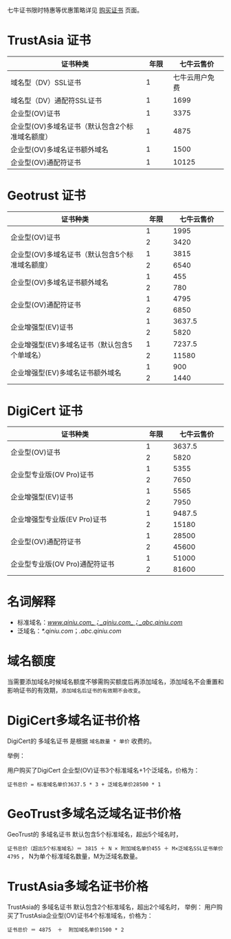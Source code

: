 七牛证书限时特惠等优惠策略详见 [购买证书](https://portal.qiniu.com/certificate/apply) 页面。

# TrustAsia 证书
<table>
 <thead>  
  <tr>    
   <th width=50%>证书种类</th>    
   <th width=10%>年限</th>    
   <th width=20%>七牛云售价</th>  
  </tr>
 </thead>
  <tbody>  
   <tr> 	  
    <td>域名型（DV）SSL证书</td>  	
    <td>1</td>  	
    <td>七牛云用户免费</td>  
   </tr>  
   <tr> 	  
    <td>域名型（DV）通配符SSL证书</td>  	
    <td>1</td>  	
    <td>1699</td>  
   </tr>	
   <tr>		
    <td> 企业型(OV)证书 </td>	
    <td> 1 </td>
    <td> 3375 </td>
   </tr>
   <tr>
    <td> 企业型(OV)多域名证书（默认包含2个标准域名额度） </td>
    <td> 1 </td>
    <td> 4875 </td>
   </tr>
   <tr>
    <td> 企业型(OV)多域名证书额外域名 </td>
    <td> 1 </td>
    <td> 1500 </td>
   </tr>
   <tr>
    <td> 企业型(OV)通配符证书 </td>
    <td> 1 </td>
    <td> 10125 </td>
   </tr>
  </tbody>
 </table>

# Geotrust 证书
<table><thead>  <tr>    <th width=50%>证书种类</th>    <th width=10%>年限</th>    <th width=20%>七牛云售价</th>  </tr></thead><tbody>  <tr>    <td rowspan=3>企业型(OV)证书</td>  </tr>  <tr>  	<td>1</td>  	<td>1995</td>  </tr>  <tr>  	<td>2</td>  	<td>3420</td>  </tr>  <tr>    <td rowspan=3>企业型(OV)多域名证书（默认包含5个标准域名额度）</td>  </tr>  <tr>  	<td>1</td>  	<td>3815</td>  </tr>  <tr>  	<td>2</td>  	<td>6540</td>  </tr>  <tr>    <td rowspan=3>企业型(OV)多域名证书额外域名</td>  </tr>  <tr>  	<td>1</td>  	<td>455</td>  </tr>  <tr>  	<td>2</td>  	<td>780</td>  </tr>  <tr>    <td rowspan=3>企业型(OV)通配符证书</td>  </tr>  <tr>  	<td>1</td>  	<td>4795</td>  </tr>  <tr>  	<td>2</td>  	<td>6850</td>  </tr>  <tr>    <td rowspan=3>企业增强型(EV)证书</td>  </tr>  <tr>  	<td>1</td>  	<td>3637.5</td>  </tr>  <tr>  	<td>2</td>  	<td>5820</td>  </tr>  <tr>    <td rowspan=3>企业增强型(EV)多域名证书（默认包含5个单域名）</td>  </tr>  <tr>  	<td>1</td>  	<td>7237.5</td>  </tr>  <tr>  	<td>2</td>  	<td>11580</td>  </tr>  <tr>    <td rowspan=3>企业增强型(EV)多域名证书额外域名</td>  </tr>  <tr>  	<td>1</td>  	<td>900</td>  </tr>  <tr>  	<td>2</td>  	<td>1440</td>  </tr></tbody></table>

# DigiCert 证书
<table><thead>  <tr>    <th width=50%>证书种类</th>    <th width=10%>年限</th>    <th width=20%>七牛云售价</th>  </tr></thead><tbody>  <tr>  	<td rowspan=3>企业型(OV)证书</td>  </tr>  <tr>    <td>1</td>    <td>3637.5</td>  </tr>  <tr>    <td>2</td>    <td>5820</td>  </tr>  <tr>    <td rowspan=3>企业型专业版(OV Pro)证书</td>  </tr>  <tr>  	<td>1</td>  	<td>5355</td>  </tr>  <tr>  	<td>2</td>  	<td>7650</td>  </tr>  <tr>    <td rowspan=3>企业增强型(EV)证书</td>  </tr>  <tr>  	<td>1</td>  	<td>5565</td>  </tr>  <tr>  	<td>2</td>  	<td>7950</td>  </tr>  <tr>    <td rowspan=3>企业增强型专业版(EV Pro)证书</td>  </tr>  <tr>  	<td>1</td>  	<td>9487.5</td>  </tr>  <tr>  	<td>2</td>  	<td>15180</td>  </tr>  <tr>    <td rowspan=3>企业型(OV)通配符证书</td>  </tr>  <tr>  	<td>1</td>  	<td>28500</td>  </tr>  <tr>  	<td>2</td>  	<td>45600</td>  </tr>  <tr>    <td rowspan=3>企业型专业版(OV Pro)通配符证书</td>  </tr>  <tr>  	<td>1</td>  	<td>51000</td>  </tr>  <tr>  	<td>2</td>  	<td>81600</td>  </tr></tbody></table>

# 名词解释

- 标准域名：_www.qiniu.com_；_qiniu.com_；_abc.qiniu.com_
- 泛域名：_*.qiniu.com_；_*.abc.qiniu.com*_

# 域名额度

当需要添加域名时候域名额度不够需购买额度后再添加域名，添加域名不会重置和影响证书的有效期，`添加域名后证书的有效期不会改变`。 

# DigiCert多域名证书价格

DigiCert的 多域名证书 是根据 `域名数量 * 单价` 收费的。

举例：

用户购买了DigiCert 企业型(OV)证书3个标准域名+1个泛域名，价格为：
 
`证书总价 = 标准域名单价3637.5 * 3 + 泛域名单价28500 * 1 `

# GeoTrust多域名泛域名证书价格

GeoTrust的 多域名证书 默认包含5个标准域名，超出5个域名时，

`证书总价（超出5个标准域名）＝ 3815 ＋ N × 附加域名单价455 ＋ M×泛域名SSL证书单价4795` ， N为单个标准域名数量，M为泛域名数量。 
# TrustAsia多域名证书价格

TrustAsia的 多域名证书 默认包含2个标准域名，超出2个域名时，
举例：
用户购买了TrustAsia企业型(OV)证书4个标准域名，价格为：

`证书总价 ＝ 4875  ＋  附加域名单价1500 * 2` 